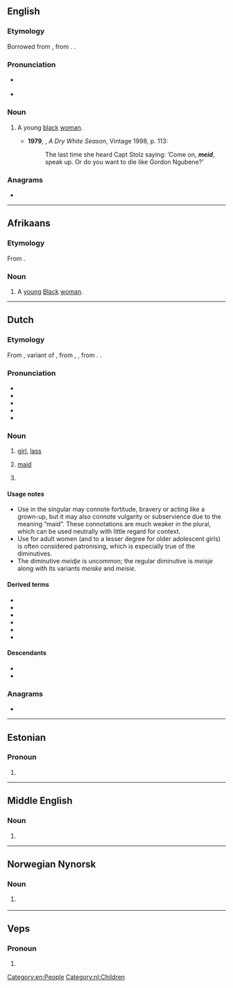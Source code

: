 {{also|méid}}
==English==

===Etymology===
Borrowed from {{bor|en|af|meid}}, from {{der|en|nl|meid}}. {{doublet|en|maid}}.

===Pronunciation===
* {{a|S Africa|UK}} {{IPA|en|/meɪt/}}
* {{rhymes|en|eɪt|s=1}}

===Noun===
{{en-noun|meide}}

# {{lb|en|South Africa|offensive}} A young [[black]] [[woman]]. {{defdate|from 20th c.}}
#* '''1979''', {{w|André Brink}}, ''A Dry White Season'', Vintage 1998, p. 113:
#*: The last time she heard Capt Stolz saying: ‘Come on, '''''meid''''', speak up. Or do you want to die like Gordon Ngubene?’

===Anagrams===
* {{anagrams|en|a=deim|Demi|Diem|Dime|IMed|demi|demi-|dime|idem}}

[[Category:en:People]]

----

==Afrikaans==

===Etymology===
From {{inh|af|nl|meid||girl}}.

===Noun===
{{af-noun|e}}

# {{lb|af|now|offensive}} A [[young]] [[Black]] [[woman]].

----

==Dutch==
{{wp|lang=nl|Meid (persoon)}}

===Etymology===
From {{inh|nl|dum|meit}}, variant of {{m|dum|meget}}, from {{inh|nl|odt|*megith}}, {{m|odt|*magath}}, from {{inh|nl|gem-pro|*magaþs}}. {{doublet|nl|maagd}}.

===Pronunciation===
* {{IPA|nl|/mɛi̯t/}}
* {{audio|nl|Nl-meid.ogg|Audio}}
* {{hyphenation|nl|meid}}
* {{rhyme|nl|ɛi̯t|s=1}}
* {{homophones|nl|mijd|mijdt|mijt}}

===Noun===
{{nl-noun|f|-en|meisje|dim2=meiske|dim3=meidje}}

# [[girl]], [[lass]]
#:{{ux|nl|De '''meiden''' hadden afgelopen zaterdag een zwemwedstrijd.|The '''girls''' had a swimming match last Saturday.}}
#:{{ux|nl|Goed gedaan, '''meid'''!|Well done, '''girl'''!|inline=1}}
# [[maid]]
#: {{syn|nl|bode|deerne|dienstbode|dienstmaagd}}
# {{n-g|Commonly used as an address for female pets, especially female dogs.}}
#:{{ux|nl|Brave '''meid'''!|Good '''girl'''!|inline=1}}

====Usage notes====
* Use in the singular may connote fortitude, bravery or acting like a grown-up, but it may also connote vulgarity or subservience due to the meaning “maid”. These connotations are much weaker in the plural, which can be used neutrally with little regard for context.
* Use for adult women (and to a lesser degree for older adolescent girls) is often considered patronising, which is especially true of the diminutives.
* The diminutive ''meidje'' is uncommon; the regular diminutive is ''meisje'' along with its variants ''meiske'' and ''meisie''.

====Derived terms====
* {{l|nl|dienstmeid}}
* {{l|nl|huismeid}}
* {{l|nl|keukenmeid}}
* {{l|nl|meis}}
* {{l|nl|meisje}}
* {{l|nl|meisken}}

====Descendants====
* {{desc|brc|meti}}
* {{desc|pey|meid}}

===Anagrams===
* {{anagrams|nl|idem}}

[[Category:nl:Children]]

----

==Estonian==

===Pronoun===
{{head|et|pronoun form}}

# {{inflection of|et|meie||par}}

----

==Middle English==

===Noun===
{{head|enm|noun}}

# {{alt form|enm|mede|t=reward|id=reward}}

----

==Norwegian Nynorsk==

===Noun===
{{nn-noun-m1}}

# {{lb|nn|pre-1901|or|dialectal}} {{alt form|nn|nocap=1|mei}}

----

==Veps==

===Pronoun===
{{head|vep|pronoun form}}

# {{inflection of|vep|mö||par}}